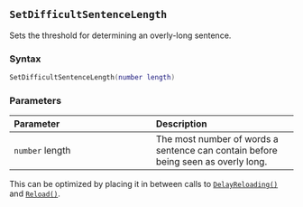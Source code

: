 ::: {.minipage data-latex="{\textwidth}"}
## `SetDifficultSentenceLength`

Sets the threshold for determining an overly-long sentence.

### Syntax {-}

``` .lua
SetDifficultSentenceLength(number length)
```

### Parameters {-}

**Parameter** | **Description**
| :-- | :-- |
| `number` length | The most number of words a sentence can contain before being seen as overly long. |

:::: {.tipsection data-latex=""}
This can be optimized by placing it in between calls to [`DelayReloading()`](#batch-delayreloading) and [`Reload()`](#batch-reload).
::::
:::
